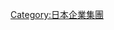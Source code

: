 {{Commonscat|Odakyu Group}}
{{catmore}}
{{DEFAULTSORT:Odakyu Group}}
[[Category:日本企業集團|Category:日本企業集團]]